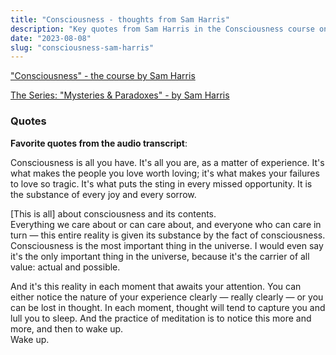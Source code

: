 ```yaml
---
title: "Consciousness - thoughts from Sam Harris"
description: "Key quotes from Sam Harris in the Consciousness course on the Waking Up app."
date: "2023-08-08"
slug: "consciousness-sam-harris"
---
```


["Consciousness" - the course by Sam Harris](https://dynamic.wakingup.com/course/CO0BB451F?code=SCE8D0858&share_id=5929248A&source=content%20share)

[The Series: "Mysteries & Paradoxes" - by Sam Harris](https://app.wakingup.com/theory/series/mysteries-paradoxes#crCO0BB451F)

### Quotes

**Favorite quotes from the audio transcript**:

Consciousness is all you have. It's all you are, as a matter of experience. It's what makes the people you love worth loving; it's what makes your failures to love so tragic. It's what puts the sting in every missed opportunity. It is the substance of every joy and every sorrow.

[This is all] about consciousness and its contents. <br />
Everything we care about or can care about, and everyone who can care in turn — this entire reality is given its substance by the fact of consciousness. Consciousness is the most important thing in the universe. I would even say it's the only important thing in the universe, because it's the carrier of all value: actual and possible.

And it's this reality in each moment that awaits your attention. You can either notice the nature of your experience clearly — really clearly — or you can be lost in thought. In each moment, thought will tend to capture you and lull you to sleep. And the practice of meditation is to notice this more and more, and then to wake up. <br />
Wake up.

